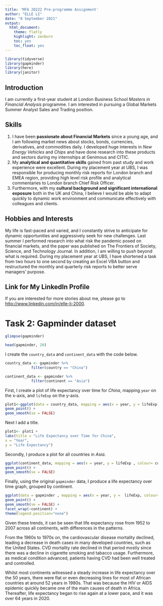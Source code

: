 ```yaml
---
title: 'MFA 20222 Pre-programme Assignment'
author: "ELLE LI"
date: "8 September 2021"
output:
  html_document:
    theme: flatly
    highlight: zenburn
    toc: yes
    toc_float: yes
---
```


```r
library(tidyverse)
library(gapminder)
library(here)
library(janitor)
```

## Introduction
I am currently a first-year student at London Business School *Masters in Financial Analysis* programme. I am interested in pursuing a Global Markets Summer Analyst Sales and Trading position.\

## Skills
1. I have been **passionate about Financial Markets** since a young age, and I am following market news about stocks, bonds, currencies, derivatives, and commodities daily. I developed huge interests in *New Energy Vehicles* and *Chips* and have done research into these products and sectors during my internships at Genimous and CITIC.
2. My **analytical and quantitative skills** gained from past study and work experience were excellent. During my placement year at UBS, I was responsible for producing monthly risk reports for London branch and EMEA region, providing high level risk profile and analytical commentaries to London branch Chief Risk Officer.
3. Furthermore, with my **cultural background and significant international exposure** both in the UK and China, I believe I would be able to adapt quickly to dynamic work environment and communicate effectively with colleagues and clients. \

## Hobbies and Interests
My life is fast-paced and varied, and I constantly strive to anticipate for dynamic opportunities and aggressively seek for new challenges. Last summer I performed research into what risk the pandemic posed on financial markets, and the paper was published on The Frontiers of Society, Science, and Technology Journal. In addition, I am willing to push beyond what is required. During my placement year at UBS, I have shortened a task from two hours to one second by creating an Excel VBA button and restructured the monthly and quarterly risk reports to better serve managers’ purpose.\

## Link for My LinkedIn Profile
If you are interested for more stories about me, please go to <http://www.linkedin.com/in/elle-li-2000>.

# Task 2: Gapminder dataset

```r
glimpse(gapminder)

head(gapminder, 20)

```

I create the `country_data` and `continent_data` with the code below.

```r
country_data <- gapminder %>% 
            filter(country == "China")

continent_data <- gapminder %>% 
            filter(continent == "Asia")
```

First, I create a plot of life expectancy over time for *China*, mapping `year` on the x-axis, and `lifeExp` on the y-axis.

```r
plot1<-ggplot(data = country_data, mapping = aes(x = year, y = lifeExp))+
geom_point() +
geom_smooth(se = FALSE)
```

Next I add a title.

```r
plot1<- plot1 +
labs(title = "Life Expectancy over Time for China",
x = "Year",
y = "Life Expectancy")
```

Secondly, I produce a plot for all countries in *Asia*.

```r
ggplot(continent_data, mapping = aes(x = year, y = lifeExp , colour= country, group = country))+
geom_point() + 
geom_smooth(se = FALSE)
```

Finally, using the original `gapminder` data, I produce a life expectancy over time graph, grouped by continent.

```r
ggplot(data = gapminder , mapping = aes(x = year, y =  lifeExp, colour= country))+
geom_point() + 
geom_smooth(se = FALSE) +
facet_wrap(~continent) +
theme(legend.position="none")
```

Given these trends, it can be seen that life expectancy rose from 1952 to 2007 across all continents, with differences in the patterns.

From the 1960s to 1970s on, the cardiovascular disease mortality declined, leading a decrease in death cases in many developed countries, such as the United States. CVD mortality rate declined in that period mostly since there was a decline in cigarette smoking and tabacco usage. Furthermore, as medical condition advanced, patients having CVD had been well treated and controlled.

Whilst most continents witnessed a steady increase in life expectancy over the 50 years, there were flat or even decreasing lines for most of African countries at around 52 years in 1980s. That was because the HIV or AIDS epidemic quickly became one of the main causes of death in Africa. Thereafter, life expectancy began to rise again at a lower pace, and it was over 64 years in 2020.